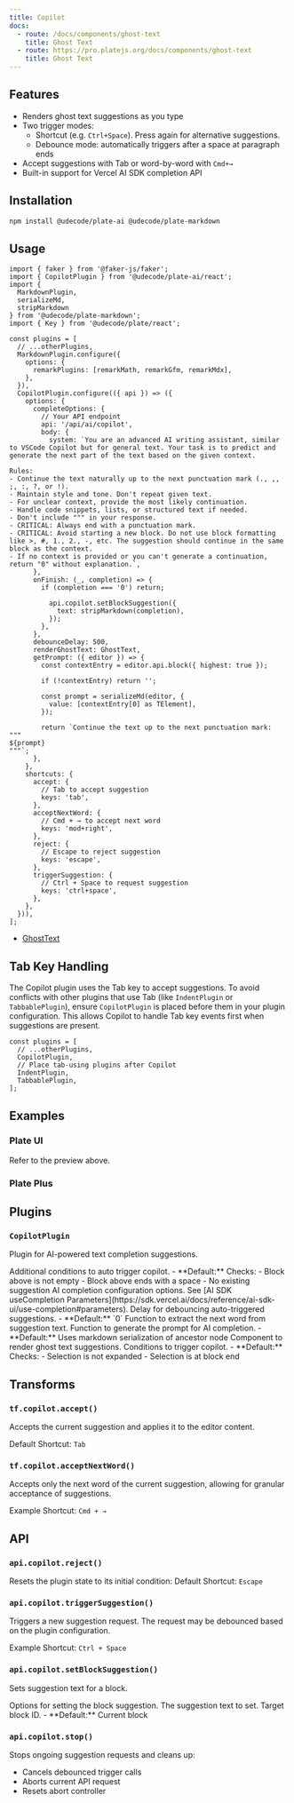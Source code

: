 ```yaml
---
title: Copilot
docs:
  - route: /docs/components/ghost-text
    title: Ghost Text
  - route: https://pro.platejs.org/docs/components/ghost-text
    title: Ghost Text
---
```


<ComponentPreview name="copilot-demo" />

<PackageInfo>

## Features

- Renders ghost text suggestions as you type
- Two trigger modes:
  - Shortcut (e.g. `Ctrl+Space`). Press again for alternative suggestions.
  - Debounce mode: automatically triggers after a space at paragraph ends
- Accept suggestions with Tab or word-by-word with `Cmd+→`
- Built-in support for Vercel AI SDK completion API

</PackageInfo>

## Installation

```bash
npm install @udecode/plate-ai @udecode/plate-markdown
```

## Usage

```tsx
import { faker } from '@faker-js/faker';
import { CopilotPlugin } from '@udecode/plate-ai/react';
import { 
  MarkdownPlugin, 
  serializeMd, 
  stripMarkdown 
} from '@udecode/plate-markdown';
import { Key } from '@udecode/plate/react';
```

```tsx
const plugins = [
  // ...otherPlugins,
  MarkdownPlugin.configure({
    options: {
      remarkPlugins: [remarkMath, remarkGfm, remarkMdx],
    },
  }), 
  CopilotPlugin.configure(({ api }) => ({
    options: {
      completeOptions: {
        // Your API endpoint
        api: '/api/ai/copilot',
        body: {
          system: `You are an advanced AI writing assistant, similar to VSCode Copilot but for general text. Your task is to predict and generate the next part of the text based on the given context.

Rules:
- Continue the text naturally up to the next punctuation mark (., ,, ;, :, ?, or !).
- Maintain style and tone. Don't repeat given text.
- For unclear context, provide the most likely continuation.
- Handle code snippets, lists, or structured text if needed.
- Don't include """ in your response.
- CRITICAL: Always end with a punctuation mark.
- CRITICAL: Avoid starting a new block. Do not use block formatting like >, #, 1., 2., -, etc. The suggestion should continue in the same block as the context.
- If no context is provided or you can't generate a continuation, return "0" without explanation.`,
      },
      onFinish: (_, completion) => {
        if (completion === '0') return;

          api.copilot.setBlockSuggestion({
            text: stripMarkdown(completion),
          });
        },
      },
      debounceDelay: 500,
      renderGhostText: GhostText,
      getPrompt: ({ editor }) => {
        const contextEntry = editor.api.block({ highest: true });

        if (!contextEntry) return '';

        const prompt = serializeMd(editor, {
          value: [contextEntry[0] as TElement],
        });

        return `Continue the text up to the next punctuation mark:
"""
${prompt}
"""`;
      },
    },
    shortcuts: {
      accept: {
        // Tab to accept suggestion
        keys: 'tab',
      },
      acceptNextWord: {
        // Cmd + → to accept next word
        keys: 'mod+right',
      },
      reject: {
        // Escape to reject suggestion
        keys: 'escape',
      },
      triggerSuggestion: {
        // Ctrl + Space to request suggestion
        keys: 'ctrl+space',
      },
    },
  })),
];
```

- [GhostText](/docs/components/ghost-text)

## Tab Key Handling

The Copilot plugin uses the Tab key to accept suggestions. To avoid conflicts with other plugins that use Tab (like `IndentPlugin` or `TabbablePlugin`), ensure `CopilotPlugin` is placed before them in your plugin configuration. This allows Copilot to handle Tab key events first when suggestions are present.

```tsx
const plugins = [
  // ...otherPlugins,
  CopilotPlugin,
  // Place tab-using plugins after Copilot
  IndentPlugin,
  TabbablePlugin,
];
```

## Examples

### Plate UI

Refer to the preview above.

### Plate Plus

<ComponentPreviewPro name="copilot-pro" />

## Plugins

### `CopilotPlugin`

Plugin for AI-powered text completion suggestions.

<API name="CopilotPlugin">
<APIOptions>
  <APIItem name="autoTriggerQuery" type="(options: { editor: PlateEditor }) => boolean" optional>
    Additional conditions to auto trigger copilot.
    - **Default:** Checks:
      - Block above is not empty
      - Block above ends with a space
      - No existing suggestion
  </APIItem>
  <APIItem name="completeOptions" type="Partial<CompleteOptions>">
    AI completion configuration options. See [AI SDK useCompletion Parameters](https://sdk.vercel.ai/docs/reference/ai-sdk-ui/use-completion#parameters).
  </APIItem>
  <APIItem name="debounceDelay" type="number" optional>
    Delay for debouncing auto-triggered suggestions.
    - **Default:** `0`
  </APIItem>
  <APIItem name="getNextWord" type="(options: { text: string }) => { firstWord: string; remainingText: string }" optional>
    Function to extract the next word from suggestion text.
  </APIItem>
  <APIItem name="getPrompt" type="(options: { editor: PlateEditor }) => string" optional>
    Function to generate the prompt for AI completion.
    - **Default:** Uses markdown serialization of ancestor node
  </APIItem>
  <APIItem name="renderGhostText" type="(() => React.ReactNode) | null" optional>
    Component to render ghost text suggestions.
  </APIItem>
  <APIItem name="triggerQuery" type="(options: { editor: PlateEditor }) => boolean" optional>
    Conditions to trigger copilot.
    - **Default:** Checks:
      - Selection is not expanded
      - Selection is at block end
  </APIItem>
</APIOptions>
</API>

## Transforms

### `tf.copilot.accept()`

Accepts the current suggestion and applies it to the editor content.

Default Shortcut: `Tab`

### `tf.copilot.acceptNextWord()`

Accepts only the next word of the current suggestion, allowing for granular acceptance of suggestions.

Example Shortcut: `Cmd + →`

## API

### `api.copilot.reject()`

Resets the plugin state to its initial condition:
Default Shortcut: `Escape`

### `api.copilot.triggerSuggestion()`

Triggers a new suggestion request. The request may be debounced based on the plugin configuration.

Example Shortcut: `Ctrl + Space`

### `api.copilot.setBlockSuggestion()`

Sets suggestion text for a block.

<API name="setBlockSuggestion">
<APIParameters>
  <APIItem name="options" type="SetBlockSuggestionOptions">
    Options for setting the block suggestion.
  </APIItem>
</APIParameters>

<APIOptions type="SetBlockSuggestionOptions">
  <APIItem name="text" type="string">
    The suggestion text to set.
  </APIItem>
  <APIItem name="id" type="string" optional>
    Target block ID.
    - **Default:** Current block
  </APIItem>
</APIOptions>
</API>

### `api.copilot.stop()`

Stops ongoing suggestion requests and cleans up:

- Cancels debounced trigger calls
- Aborts current API request
- Resets abort controller
